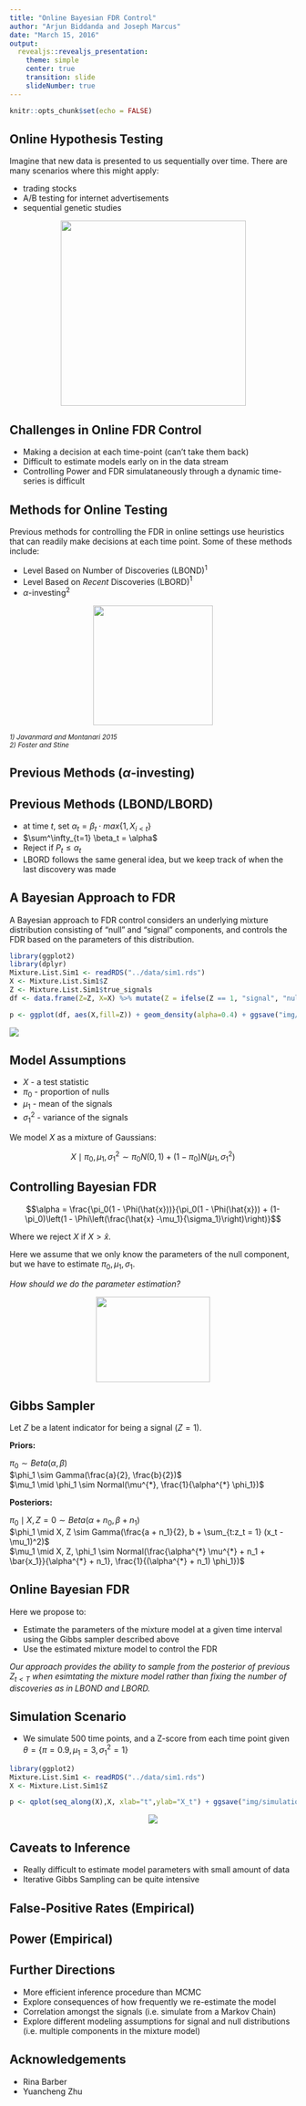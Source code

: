 ```yaml
---
title: "Online Bayesian FDR Control"
author: "Arjun Biddanda and Joseph Marcus"
date: "March 15, 2016"
output: 
  revealjs::revealjs_presentation:
    theme: simple
    center: true
    transition: slide
    slideNumber: true
---
```


```r
knitr::opts_chunk$set(echo = FALSE)
```

## Online Hypothesis Testing

Imagine that new data is presented to us sequentially over time. There are many scenarios where this might apply:  

- trading stocks
- A/B testing for internet advertisements
- sequential genetic studies

<center>
<img src="img/general_intro.jpg" width="325" height="325" style="background:none; border:none; box-shadow:none;">
</center>

## Challenges in Online FDR Control

- Making a decision at each time-point (can't take them back)
- Difficult to estimate models early on in the data stream
- Controlling Power and FDR simulataneously through a dynamic time-series is difficult

## Methods for Online Testing

Previous methods for controlling the FDR in online settings use heuristics that can readily make decisions at each time point. Some of these methods include:

- Level Based on Number of Discoveries (LBOND)$^{1}$
- Level Based on *Recent* Discoveries (LBORD)$^{1}$
- $\alpha$-investing$^{2}$

<center>
<img src="img/lbord_figure.png" width="210" height="210" style="background:none; border:none; box-shadow:none;">
</center>

<i>
<small>
1) Javanmard and Montanari 2015  
2) Foster and Stine
</small>
</i>

## Previous Methods ($\alpha$-investing)

## Previous Methods (LBOND/LBORD)
- at time $t$,  set $\alpha_t = \beta_t \cdot max\{1, X_{i < t}\}$
- $\sum^\infty_{t=1} \beta_t = \alpha$
- Reject if $P_t \leq \alpha_t$
- LBORD follows the same general idea, but we keep track of when the last discovery was made

## A Bayesian Approach to FDR

A Bayesian approach to FDR control considers an underlying mixture distribution consisting of "null" and "signal" components, and controls the FDR based on the parameters of this distribution. 

```r
library(ggplot2)
library(dplyr)
Mixture.List.Sim1 <- readRDS("../data/sim1.rds")
X <- Mixture.List.Sim1$Z
Z <- Mixture.List.Sim1$true_signals
df <- data.frame(Z=Z, X=X) %>% mutate(Z = ifelse(Z == 1, "signal", "null"))

p <- ggplot(df, aes(X,fill=Z)) + geom_density(alpha=0.4) + ggsave("img/mixture_density.png")
```

<img src="img/mixture_density.png" style="background:none; border:none; box-shadow:none;">

## Model Assumptions

- $X$ - a test statistic 
- $\pi_0$ - proportion of nulls
- $\mu_1$ - mean of the signals
- $\sigma^2_1$ - variance of the signals

We model $X$ as a mixture of Gaussians:

$$X \mid \pi_0, \mu_1, \sigma^2_1 \sim \pi_0 N(0,1) + (1 - \pi_0) N(\mu_1, \sigma^2_1)$$

## Controlling Bayesian FDR

$$\alpha = \frac{\pi_0(1 - \Phi(\hat{x}))}{\pi_0(1 - \Phi(\hat{x})) + (1-\pi_0)\left(1 - \Phi\left(\frac{\hat{x} -\mu_1}{\sigma_1}\right)\right)}$$

Where we reject $X$ if $X > \hat{x}$. 

Here we assume that we only know the parameters of the null component, but we have to estimate $\pi_0, \mu_1, \sigma_1$. 

*How should we do the parameter estimation?* 

<center>
<img src="img/thinking.jpg" width="200" height="150" style="background:none; border:none; box-shadow:none;">
</center>

## Gibbs Sampler  
Let $Z$ be a latent indicator for being a signal ($Z=1$).

**Priors:**

$\pi_0 \sim Beta(\alpha, \beta)$  
$\phi_1 \sim Gamma(\frac{a}{2}, \frac{b}{2})$  
$\mu_1 \mid \phi_1 \sim Normal(\mu^{*}, \frac{1}{\alpha^{*} \phi_1})$  

**Posteriors:**

$\pi_0 \mid X, Z = 0 \sim Beta(\alpha + n_0, \beta + n_1)$  
$\phi_1 \mid X, Z \sim Gamma(\frac{a + n_1}{2}, b + \sum_{t:z_t = 1} (x_t - \mu_1)^2)$  
$\mu_1 \mid X, Z, \phi_1 \sim Normal(\frac{\alpha^{*} \mu^{*} + n_1 + \bar{x_1}}{\alpha^{*} + n_1}, \frac{1}{(\alpha^{*} + n_1) \phi_1})$  

<!-- $$P(Z_t \mid X_t = x_t, \pi_0, \mu_1, \phi_1) = \frac{\pi_0 exp(-\frac{x^2_t}{2})}{\pi_0 exp(-\frac{x^2_t}{2}) + ((1 - \pi_0) \phi_1 exp(-\frac{\phi_1}{2} (x_t - \mu_1)^2))}$$ -->

## Online Bayesian FDR

Here we propose to:

- Estimate the parameters of the mixture model at a given time interval using the Gibbs sampler described above
- Use the estimated mixture model to control the FDR

<i>
Our approach provides the ability to sample from the posterior of previous $Z_{t<T}$ when esimtating the mixture model rather than fixing the number of discoveries as in LBOND and LBORD.
</i>

## Simulation Scenario

- We simulate 500 time points, and a Z-score from each time point given $\theta = \{\pi = 0.9, \mu_1 = 3, \sigma^2_1 = 1\}$

```r
library(ggplot2)
Mixture.List.Sim1 <- readRDS("../data/sim1.rds")
X <- Mixture.List.Sim1$Z

p <- qplot(seq_along(X),X, xlab="t",ylab="X_t") + ggsave("img/simulation_points.png")
```

<center>
<img src="img/simulation_points.png" style="background:none; border:none; box-shadow:none;">
</center>


## Caveats to Inference 

- Really difficult to estimate model parameters with small amount of data
- Iterative Gibbs Sampling can be quite intensive

## False-Positive Rates (Empirical)

## Power (Empirical)

## Further Directions

- More efficient inference procedure than MCMC
- Explore consequences of how frequently we re-estimate the model
- Correlation amongst the signals (i.e. simulate from a Markov Chain)
- Explore different modeling assumptions for signal and null distributions (i.e. multiple components in the mixture model)

## Acknowledgements

- Rina Barber
- Yuancheng Zhu